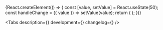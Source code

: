 

<Meta title='Components/Slider' component={Slider} id='Slider' />

<!-- Canvas -->

<Story name='Slider'>
    {React.createElement(() => {
        const [value, setValue] = React.useState(50);
        const handleChange = ({ value }) => setValue(value);
        return (
            <Slider
                value={value}
                onChange={handleChange}
                min={number('min', 0)}
                max={number('max', 100)}
                step={number('step', 1)}
                size={select('size', ['s', 'm'], 's')}
            />
        );
    })}
</Story>

<!-- Docs -->

<ComponentHeader
    name='Slider'
    version={version}
    package='@alfalab/core-components/slider'
    design='https://www.figma.com/file/cdNnkh2QdxuvYLrBm4cubM/Web-%3A%3A-Core-Default-Components?node-id=10005%3A50241'
    children='Компонент используется для указания значения из заданного диапазона.'
/>

<Tabs description={<Description />} development={<Development />} changelog={<Changelog />} />
